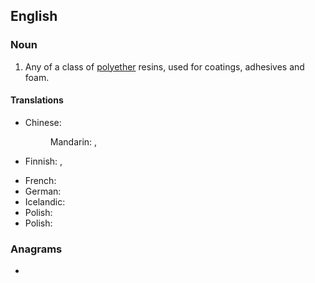 ==English==

===Noun===
{{wikipedia|epoxy}}
{{en-noun|~}}

# Any of a class of [[polyether]] resins, used for coatings, adhesives and foam.

====Translations====
{{trans-top|polyether resin}}
* Chinese:
*: Mandarin: {{t+|cmn|環氧樹脂}}, {{t+|cmn|环氧树脂|tr=huányǎng shùzhī}}
* Finnish: {{t|fi|epoksihartsi}}, {{t|fi|epoksi}}
{{trans-mid}}
* French: {{t+|fr|époxy|m}}
* German: {{t-needed|de}}
* Icelandic: {{t|is|epoxíð|n}}
* Polish: {{t|pl|żywica epoksydowa|f}}
* Polish: {{t|pl|żywica epoksydowa|f}}
{{trans-bottom}}

===Anagrams===
* {{anagrams|en|a=eeinoprsxy|perionyxes}}